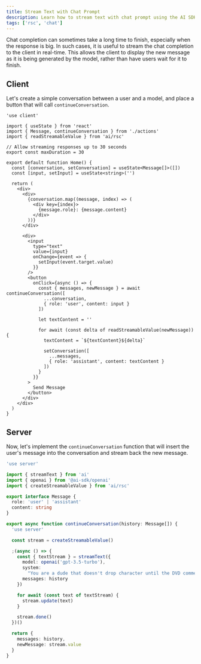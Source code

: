 ```yaml
---
title: Stream Text with Chat Prompt
description: Learn how to stream text with chat prompt using the AI SDK and React Server Components.
tags: ['rsc', 'chat']
---
```


Chat completion can sometimes take a long time to finish, especially when the response is big. In such cases, it is useful to stream the chat completion to the client in real-time. This allows the client to display the new message as it is being generated by the model, rather than have users wait for it to finish.

<Browser>
  <ChatGeneration
    stream
    history={[
      { role: 'User', content: 'How is it going?' },
      { role: 'Assistant', content: 'All good, how may I help you?' }
    ]}
    inputMessage={{ role: 'User', content: 'Why is the sky blue?' }}
    outputMessage={{
      role: 'Assistant',
      content: 'The sky is blue because of rayleigh scattering.'
    }}
  />
</Browser>

## Client

Let's create a simple conversation between a user and a model, and place a button that will call `continueConversation`.

```tsx filename='app/page.tsx'
'use client'

import { useState } from 'react'
import { Message, continueConversation } from './actions'
import { readStreamableValue } from 'ai/rsc'

// Allow streaming responses up to 30 seconds
export const maxDuration = 30

export default function Home() {
  const [conversation, setConversation] = useState<Message[]>([])
  const [input, setInput] = useState<string>('')

  return (
    <div>
      <div>
        {conversation.map((message, index) => (
          <div key={index}>
            {message.role}: {message.content}
          </div>
        ))}
      </div>

      <div>
        <input
          type="text"
          value={input}
          onChange={event => {
            setInput(event.target.value)
          }}
        />
        <button
          onClick={async () => {
            const { messages, newMessage } = await continueConversation([
              ...conversation,
              { role: 'user', content: input }
            ])

            let textContent = ''

            for await (const delta of readStreamableValue(newMessage)) {
              textContent = `${textContent}${delta}`

              setConversation([
                ...messages,
                { role: 'assistant', content: textContent }
              ])
            }
          }}
        >
          Send Message
        </button>
      </div>
    </div>
  )
}
```

## Server

Now, let's implement the `continueConversation` function that will insert the user's message into the conversation and stream back the new message.

```typescript filename='app/actions.ts'
'use server'

import { streamText } from 'ai'
import { openai } from '@ai-sdk/openai'
import { createStreamableValue } from 'ai/rsc'

export interface Message {
  role: 'user' | 'assistant'
  content: string
}

export async function continueConversation(history: Message[]) {
  'use server'

  const stream = createStreamableValue()

  ;(async () => {
    const { textStream } = streamText({
      model: openai('gpt-3.5-turbo'),
      system:
        "You are a dude that doesn't drop character until the DVD commentary.",
      messages: history
    })

    for await (const text of textStream) {
      stream.update(text)
    }

    stream.done()
  })()

  return {
    messages: history,
    newMessage: stream.value
  }
}
```
